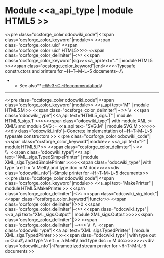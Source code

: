 =Module <<a_api_type | module HTML5 >> =
<<pre class="ocsforge_color odocwiki_code"|<<span class="ocsforge_color_keyword"|module>> <<span class="ocsforge_color_uid"|<<span class="ocsforge_color_uid"|HTML5>>>> <<span class="ocsforge_color_delimiter"|~:>> <<span class="ocsforge_color_keyword"|sig>><<a_api text=".." | module HTML5 >><<span class="ocsforge_color_keyword"|end>>>>~Typesafe constructors and printers for ~H~T~M~L~5 documents~.\\
**See also** [[http://www.w3.org/TR/html5/|~W~3~C ~Recommendation]]\\

----
<<pre class="ocsforge_color odocwiki_code"|<<span class="ocsforge_color_keyword"|module>> <<a_api text="M" | module HTML5.M >> <<span class="ocsforge_color_delimiter"|~:>> \\  <<span class="odocwiki_type"|<<a_api text="HTML5_sigs.T" | module HTML5_sigs.T >>>><<span class="odocwiki_type"| with module XML := XML\\			 and module SVG := <<a_api text="SVG.M" | module SVG.M >>>>>><<div class="odocwiki_info"|~Concrete implementation of ~H~T~M~L~5 typesafe constructors
>>
<<pre class="ocsforge_color odocwiki_code"|<<span class="ocsforge_color_keyword"|module>> <<a_api text="P" | module HTML5.P >> <<span class="ocsforge_color_delimiter"|~:>> \\  <<span class="odocwiki_type"|<<a_api text="XML_sigs.TypedSimplePrinter" | module XML_sigs.TypedSimplePrinter >>>><<span class="odocwiki_type"| with type 'a elt := 'a M.elt\\				       and type doc := M.doc>>>><<div class="odocwiki_info"|~Simple printer for ~H~T~M~L~5 documents
>>
<<pre class="ocsforge_color odocwiki_code"|<<span class="ocsforge_color_keyword"|module>> <<a_api text="MakePrinter" | module HTML5.MakePrinter >> <<span class="ocsforge_color_delimiter"|~:>> <<span class="odocwiki_sig_block"|<<span class="ocsforge_color_keyword"|functor>> <<span class="ocsforge_color_delimiter"|(>>O <<span class="ocsforge_color_delimiter"|~:>> <<span class="odocwiki_type"|<<a_api text="XML_sigs.Output" | module XML_sigs.Output >>>><<span class="ocsforge_color_delimiter"|)>> <<span class="ocsforge_color_delimiter"|-~>>> \\  \\  <<span class="odocwiki_type"|<<a_api text="XML_sigs.TypedPrinter" | module XML_sigs.TypedPrinter >>>><<span class="odocwiki_type"| with type out := O.out\\			and type 'a elt := 'a M.elt\\			and type doc := M.doc>>>>>><<div class="odocwiki_info"|~Parametrized stream printer for ~H~T~M~L~5 documents
>>
